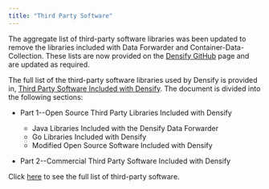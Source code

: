 ```yaml
---
title: "Third Party Software"
---
```


The aggregate list of third-party software libraries was been updated to remove the libraries included with Data Forwarder and Container-Data-Collection. These lists are now provided on the [Densify GitHub](https://github.com/densify-dev/container-data-collection) page and are updated as required.

The full list of the third-party software libraries used by Densify is provided in, [Third Party Software Included with Densify](/images/docs/WebHelp_Densify_Cloud/Content/Resources/PDFs/Third-Party-Software-Cloud.pdf). The document is divided into the following sections:

* Part 1--Open Source Third Party Libraries Included with Densify

    * Java Libraries Included with the Densify Data Forwarder
    * Go Libraries Included with Densify
    * Modified Open Source Software Included with Densify

* Part 2--Commercial Third Party Software Included with Densify

Click [here](/images/docs/WebHelp_Densify_Cloud/Content/Resources/PDFs/Third-Party-Software-Cloud.pdf) to see the full list of third-party software.
